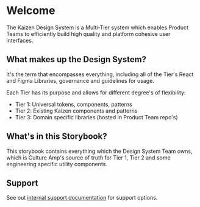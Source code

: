 
<Meta title="Introduction/Welcome" />

# Welcome

The Kaizen Design System is a Multi-Tier system which enables Product Teams to efficiently build high quality and platform cohesive user interfaces.

## What makes up the Design System?
It's the term that encompasses everything, including all of the Tier's React and Figma Libraries, governance and guidelines for usage.

Each Tier has its purpose and allows for different degree's of flexibility:

- Tier 1: Universal tokens, components, patterns
- Tier 2: Existing Kaizen components and patterns
- Tier 3: Domain specific libraries (hosted in Product Team repo's)

## What's in this Storybook?

This storybook contains everything which the Design System Team owns, which is Culture Amp's source of truth for Tier 1, Tier 2 and some engineering specific utility components.

## Support

See out [internal support documentation](https://cultureamp.atlassian.net/wiki/spaces/DesignSystem/pages/3565290003/Introducing+Kaizen+Design+System#Support) for support options.
